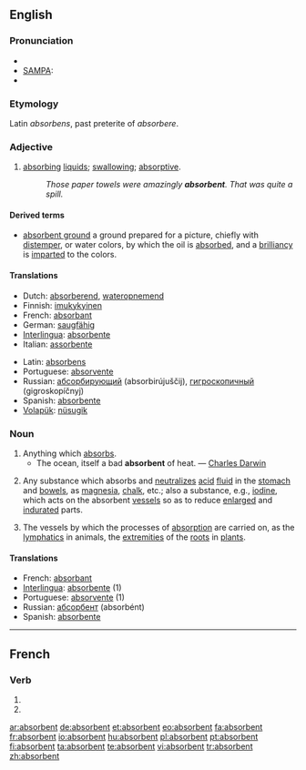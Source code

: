 ==English==

===Pronunciation===
* {{IPA|/əbs"ɔː(r)bənt/}}
* [[w:SAMPA|SAMPA]]: {{IPAchar|/@bs'O:(r)b@nt/}}
* {{audio|en-us-absorbent.ogg|Audio (US)}}

===Etymology===
Latin ''absorbens'', past preterite of ''absorbere''.

===Adjective===
{{en-adj}}

# [[absorbing]] [[liquid]]s; [[swallowing]]; [[absorptive]].
#: ''Those paper towels were amazingly '''absorbent'''. That was quite a spill.''

====Derived terms====
* [[absorbent ground]] {{context|painting}} a ground prepared for a picture, chiefly with [[distemper]], or water colors, by which the oil is [[absorbed]], and a [[brilliancy]] is [[imparted]] to the colors.

====Translations====
{{trans-top|absorbing}}
* Dutch: [[absorberend]], [[wateropnemend]]
* Finnish: [[imukykyinen]]
* French: [[absorbant]]
* German: [[saugfähig]]
* [[Interlingua]]: [[absorbente]]
* Italian: [[assorbente]]
{{trans-mid}}
* Latin: [[absorbens]]
* Portuguese: [[absorvente]]
* Russian: [[абсорбирующий]] (absorbirújuščij), [[гигроскопичный]] (gigroskopíčnyj)
* Spanish: [[absorbente]]
* [[Volapük]]: [[nüsugik]]
{{trans-bottom}}

===Noun===
{{en-noun}}

# Anything which [[absorbs]].
#* The ocean, itself a bad '''absorbent''' of heat. — [[w:Charles_Darwin|Charles Darwin]]
# {{context|medicine}} Any substance which absorbs and [[neutralize]]s [[acid]] [[fluid]] in the [[stomach]] and [[bowels]], as [[magnesia]], [[chalk]], etc.; also a substance, e.g., [[iodine]], which acts on the absorbent [[vessels]] so as to reduce [[enlarged]] and [[indurate]]d parts.
# {{context|physiology|pluralized}} The vessels by which the processes of [[absorption]] are carried on, as the [[lymphatics]] in animals, the [[extremities]] of the [[roots]] in [[plants]].

====Translations====
* French: [[absorbant]] {{m}}
* [[Interlingua]]: [[absorbente]] (1)
* Portuguese: [[absorvente]] {{m}} (1)
* Russian: [[абсорбент]] (absorbént) {{m}}
* Spanish: [[absorbente]] {{m}}

----

==French==

===Verb===
{{fr-verb-form}}

# {{form of|[[third-person|Third-person]] [[plural]] [[present indicative]]|[[absorber#French|absorber]]|lang=French}}
# {{form of|Third-person plural [[present subjunctive]]|absorber#French|absorber|lang=French}}

[[ar:absorbent]]
[[de:absorbent]]
[[et:absorbent]]
[[eo:absorbent]]
[[fa:absorbent]]
[[fr:absorbent]]
[[io:absorbent]]
[[hu:absorbent]]
[[pl:absorbent]]
[[pt:absorbent]]
[[fi:absorbent]]
[[ta:absorbent]]
[[te:absorbent]]
[[vi:absorbent]]
[[tr:absorbent]]
[[zh:absorbent]]